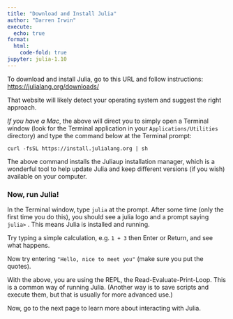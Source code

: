 ```yaml
---
title: "Download and Install Julia"
author: "Darren Irwin"
execute:
  echo: true
format:
  html:
    code-fold: true
jupyter: julia-1.10
---
```


To download and install Julia, go to this URL and follow instructions: <https://julialang.org/downloads/>

That website will likely detect your operating system and suggest the right approach.

_If you have a Mac_, the above will direct you to simply open a Terminal window (look for the Terminal application in your `Applications/Utilities` directory) and type the command below at the Terminal prompt:

`curl -fsSL https://install.julialang.org | sh`

The above command installs the Juliaup installation manager, which is a wonderful tool to help update Julia and keep different versions (if you wish) available on your computer.

### Now, run Julia!

In the Terminal window, type `julia` at the prompt. After some time (only the first time you do this), you should see a julia logo and a prompt saying `julia>` . This means Julia is installed and running.

Try typing a simple calculation, e.g. `1 + 3` then Enter or Return, and see what happens.

Now try entering `"Hello, nice to meet you"` (make sure you put the quotes).

With the above, you are using the REPL, the Read-Evaluate-Print-Loop. This is a common way of running Julia. (Another way is to save scripts and execute them, but that is usually for more advanced use.)

Now, go to the next page to learn more about interacting with Julia.

